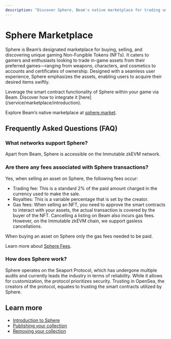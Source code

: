 ```yaml
---
description: "Discover Sphere, Beam's native marketplace for trading unique gaming NFTs. Explore a seamless user experience for acquiring in-game assets swiftly."
---
```



# Sphere Marketplace

Sphere is Beam’s designated marketplace for buying, selling, and discovering unique gaming Non-Fungible Tokens (NFTs). It caters to gamers and enthusiasts looking to trade in-game assets from their preferred games—ranging from weapons, characters, and cosmetics to accounts and certificates of ownership. Designed with a seamless user experience, Sphere emphasizes the assets, enabling users to acquire their desired items swiftly.

<Callout type="info" emoji="ℹ️">
  Leverage the smart contract functionality of Sphere within your game via Beam.
  Discover how to integrate it [here](/service/marketplace/introduction).
</Callout>

Explore Beam’s native marketplace at [sphere.market](https://sphere.market).

## Frequently Asked Questions (FAQ)

### What networks support Sphere?

Apart from Beam, Sphere is accessible on the Immutable zkEVM network.

### Are there any fees associated with Sphere transactions?

Yes, when selling an asset on Sphere, the following fees occur:
  - Trading fee: This is a standard 2% of the paid amount charged in the currency used to make the sale. 
  - Royalties: This is a variable percentage that is set by the creator.
  - Gas fees: When selling an NFT, you need to approve the smart contracts to interact with your assets, the actual transaction is covered by the buyer of the NFT. Cancelling a listing on Beam also incurs gas fees. However, on the Immutable zkEVM chain, we support gasless cancellations.

When buying an asset on Sphere only the gas fees needed to be paid. 

Learn more about [Sphere Fees](https://sphere.market/article/fees).

### How does Sphere work?

Sphere operates on the Seaport Protocol, which has undergone multiple audits and currently leads the industry in terms of reliability. While it allows for customization, the protocol prioritizes security. Trusting in OpenSea, the creators of the protocol, equates to trusting the smart contracts utilized by Sphere.

## Learn more

- [Introduction to Sphere](/service/sphere/introduction)
- [Publishing your collection](/service/sphere/publish-collections)
- [Removing your collection](/service/sphere/remove-collections)